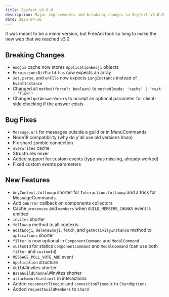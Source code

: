 ```yaml
---
title: Seyfert v3.0.0
description: Major improvements and breaking changes in Seyfert v3.0.0
date: 2025-04-16
---
```


It was meant to be a minor version, but FreeAoi took so long to make the new web that we reached v3.0.

## Breaking Changes

- `emojis` cache now stores `ApplicationEmoji` objects
- `PermissionsBitField.has` now expects an array
- `set`, `parse`, and `onFIle` now expects `LangInstance` instead of `EventInstance`
- Changed all `method(force?: boolean)` to `method(mode: 'cache' | 'rest' | 'flow')`
- Changed `getAnswerVoters` to accept an optional parameter for client-side checking if the answer exists

## Bug Fixes

- `Message.url` for messages outside a guild or in MenuCommands
- Node18 compatibility (why do y'all use old versions lmao)
- Fix shard zombie connection
- `overwrites` cache
- Structrures mixer
- Added support for custom events (type was missing, already worked)
- Fixed custom events parameters

## New Features

- `AnyContext.followup` shorter for `Interaction.followup` and a trick for MessageCommands.
- Add `onError` callback on components collectors
- Cache `presences` and `members` when `GUILD_MEMBERS_CHUNKS` event is emitted
- `invites` shorter
- `followup` method to all contexts
- `editEmoji`, `deleteEmoji`, `fetch`, and `getActivityInstance` method to `aplications` shorter
- `filter` is now optional in `ComponentCommand` and `ModalCommand`
- `customId` for statics `ComponentCommand` and `ModalCommand` (can use both `filter` and `customId`)
- `MESSAGE_POLL_VOTE_ADD` event
- `Application` structure
- `Guild`#invites shorter
- `BaseGuildChannel`#invites shorter
- `attachmentSizeLimit` in interactions
- Added `reconnectTimeout` and `connectionTimeout` to `ShardOptions`
- Added `requestGuildMembers` to `Shard`